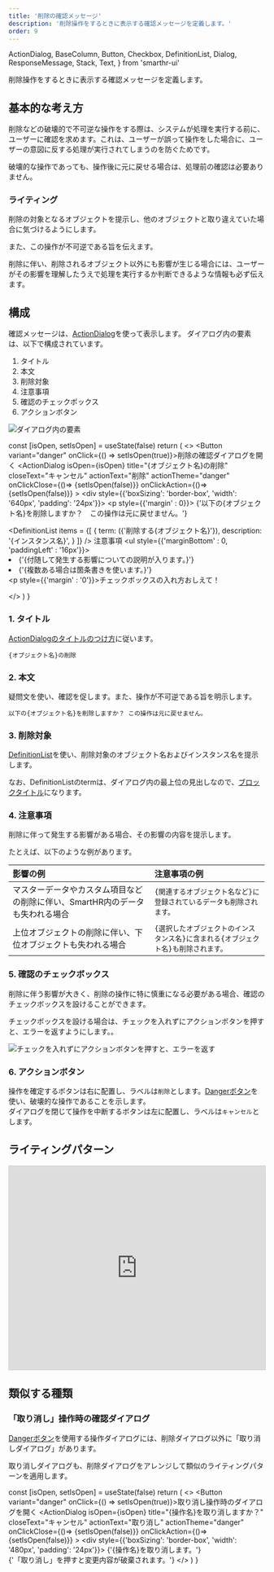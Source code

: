 ```yaml
---
title: '削除の確認メッセージ'
description: '削除操作をするときに表示する確認メッセージを定義します。'
order: 9
---
```


  ActionDialog,
  BaseColumn,
  Button,
  Checkbox,
  DefinitionList,
  Dialog,
  ResponseMessage,
  Stack,
  Text,
} from 'smarthr-ui'


削除操作をするときに表示する確認メッセージを定義します。

## 基本的な考え方
削除などの破壊的で不可逆な操作をする際は、システムが処理を実行する前に、ユーザーに確認を求めます。これは、ユーザーが誤って操作をした場合に、ユーザーの意図に反する処理が実行されてしまうのを防ぐためです。

破壊的な操作であっても、操作後に元に戻せる場合は、処理前の確認は必要ありません。

### ライティング
削除の対象となるオブジェクトを提示し、他のオブジェクトと取り違えていた場合に気づけるようにします。

また、この操作が不可逆である旨を伝えます。

削除に伴い、削除されるオブジェクト以外にも影響が生じる場合には、ユーザーがその影響を理解したうえで処理を実行するか判断できるような情報も必ず伝えます。

## 構成

確認メッセージは、[ActionDialog](../../components/dialog#h3-1)を使って表示します。
ダイアログ内の要素は、以下で構成されています。

1. タイトル
2. 本文
3. 削除対象
4. 注意事項
5. 確認のチェックボックス
6. アクションボタン

![ダイアログ内の要素](./images/delete-dialog/delete-confirmation-components.png)

  const [isOpen, setIsOpen] = useState(false)
  return (
    <>
      <Button variant="danger" onClick={() => setIsOpen(true)}>削除の確認ダイアログを開く</Button>
      <ActionDialog
        isOpen={isOpen}
        title="{オブジェクト名}の削除"
        closeText="キャンセル"
        actionText="削除"
        actionTheme="danger"
        onClickClose={()=> {setIsOpen(false)}}
        onClickAction={()=> {setIsOpen(false)}}
      >
        <div style={{'boxSizing': 'border-box', 'width': '640px', 'padding': '24px'}}>
          <Stack gap={1.5}>
            <p style={{'margin' : 0}}>
            {'以下の{オブジェクト名}を削除しますか？　この操作は元に戻せません。'}
            </p>
            <DefinitionList 
              items = {[
                {
                  term: (<Text styleType="blockTitle" color="TEXT_BLACK">{'削除する{オブジェクト名}'}</Text>),
                  description: '{インスタンス名}',
                }
              ]}
            />
            <Stack gap={0.5}>
              <BaseColumn>
                <ResponseMessage type="warning"><Text weight="bold">注意事項</Text></ResponseMessage>
                <ul style={{'marginBottom' : 0, 'paddingLeft' : '16px'}}>
                  <li>{'{付随して発生する影響についての説明が入ります。}'}</li>
                  <li>{'{複数ある場合は箇条書きを使います。}'}</li>
                </ul>
              </BaseColumn>
              <BaseColumn>
                <p style={{'margin' : '0'}}>チェックボックスの入れ方おしえて！</p>
              </BaseColumn>
            </Stack>
          </Stack>
        </div>
      </ActionDialog>
    </>
  )
}

<ComponentPreview>
  <DynamicActionDialog />
</ComponentPreview>

### 1. タイトル

[ActionDialogのタイトルのつけ方](../../components/dialog#h4-2)に従います。

`{オブジェクト名}の削除`

### 2. 本文

疑問文を使い、確認を促します。また、操作が不可逆である旨を明示します。

`以下の{オブジェクト名}を削除しますか？ この操作は元に戻せません。`

### 3. 削除対象

[DefinitionList](../../components/definition-list/)を使い、削除対象のオブジェクト名およびインスタンス名を提示します。

なお、DefinitionListのtermは、ダイアログ内の最上位の見出しなので、[ブロックタイトル](../../components/heading/#h3-2)になります。

### 4. 注意事項

削除に伴って発生する影響がある場合、その影響の内容を提示します。

たとえば、以下のような例があります。

| 影響の例 | 注意事項の例 |
| :--- | :--- |
| マスターデータやカスタム項目などの削除に伴い、SmartHR内のデータも失われる場合 | `{関連するオブジェクト名など}に登録されているデータも削除されます。` |
| 上位オブジェクトの削除に伴い、下位オブジェクトも失われる場合 | `{選択したオブジェクトのインスタンス名}に含まれる{オブジェクト名}も削除されます。` |

### 5. 確認のチェックボックス

削除に伴う影響が大きく、削除の操作に特に慎重になる必要がある場合、確認のチェックボックスを設けることができます。

チェックボックスを設ける場合は、チェックを入れずにアクションボタンを押すと、エラーを返すようにします。。

![チェックを入れずにアクションボタンを押すと、エラーを返す](./images/delete-dialog/delete-confirmation-unchecked-submit-error.png)

### 6. アクションボタン

操作を確定するボタンは右に配置し、ラベルは`削除`とします。[Dangerボタン](../..//components/button/#h3-3)を使い、破壊的な操作であることを示します。  
ダイアログを閉じて操作を中断するボタンは左に配置し、ラベルは`キャンセル`とします。


## ライティングパターン
<AirtableEmbed tableName="削除ダイアログ">
  <iframe className="airtable-embed" src="https://airtable.com/embed/shr4uUQHE55YM8F1W?backgroundColor=teal&viewControls=on" frameBorder="0" width="100%" height="400px" style="background: transparent; border: 1px solid #ccc;"></iframe>
</AirtableEmbed>


## 類似する種類

### 「取り消し」操作時の確認ダイアログ
[Dangerボタン](/products/components/button/#h3-2)を使用する操作ダイアログには、削除ダイアログ以外に「取り消しダイアログ」があります。

取り消しダイアログも、削除ダイアログをアレンジして類似のライティングパターンを適用します。

<!-- textlint-disable -->

  const [isOpen, setIsOpen] = useState(false)
  return (
    <>
      <Button variant="danger" onClick={() => setIsOpen(true)}>取り消し操作時のダイアログを開く</Button>
      <ActionDialog
        isOpen={isOpen}
        title="{操作名}を取り消しますか？"
        closeText="キャンセル"
        actionText="取り消し"
        actionTheme="danger"
        onClickClose={()=> {setIsOpen(false)}}
        onClickAction={()=> {setIsOpen(false)}}
      >
        <div style={{'boxSizing': 'border-box', 'width': '480px', 'padding': '24px'}}>
          {'{操作名}を取り消します。'}<br />
          {'「取り消し」を押すと変更内容が破棄されます。'}
        </div>
      </ActionDialog>
    </>
  )
}

<ComponentPreview>
  <DynamicCancelActionDialog />
</ComponentPreview>

<!-- textlint-enable -->
